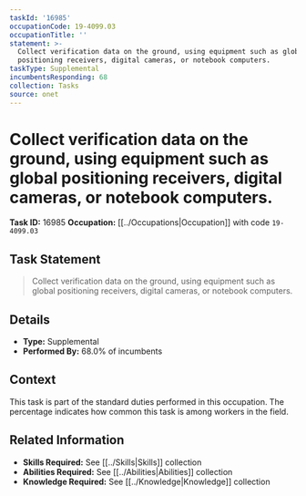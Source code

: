 ```yaml
---
taskId: '16985'
occupationCode: 19-4099.03
occupationTitle: ''
statement: >-
  Collect verification data on the ground, using equipment such as global
  positioning receivers, digital cameras, or notebook computers.
taskType: Supplemental
incumbentsResponding: 68
collection: Tasks
source: onet
---
```

# Collect verification data on the ground, using equipment such as global positioning receivers, digital cameras, or notebook computers.

**Task ID:** 16985
**Occupation:** [[../Occupations|Occupation]] with code `19-4099.03`

## Task Statement

> Collect verification data on the ground, using equipment such as global positioning receivers, digital cameras, or notebook computers.

## Details

- **Type:** Supplemental
- **Performed By:** 68.0% of incumbents

## Context

This task is part of the standard duties performed in this occupation. The percentage indicates how common this task is among workers in the field.

## Related Information

- **Skills Required:** See [[../Skills|Skills]] collection
- **Abilities Required:** See [[../Abilities|Abilities]] collection
- **Knowledge Required:** See [[../Knowledge|Knowledge]] collection
